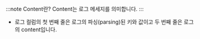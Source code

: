 :::note Content란?
Content는 로그 메세지를 의미합니다.
:::

* 로그 컬럼의 첫 번째 줄은 로그의 파싱(parsing)된 키와 값이고 두 번째 줄은 로그의 content입니다.